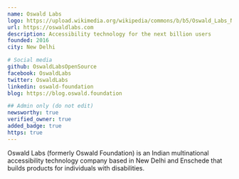 ```yaml
---
name: Oswald Labs
logo: https://upload.wikimedia.org/wikipedia/commons/b/b5/Oswald_Labs_New_Logo.svg
url: https://oswaldlabs.com
description: Accessibility technology for the next billion users
founded: 2016
city: New Delhi

# Social media
github: OswaldLabsOpenSource
facebook: OswaldLabs
twitter: OswaldLabs
linkedin: oswald-foundation
blog: https://blog.oswald.foundation

## Admin only (do not edit)
newsworthy: true
verified_owner: true
added_badge: true
https: true
---
```


Oswald Labs (formerly Oswald Foundation) is an Indian multinational accessibility technology company based in New Delhi and Enschede that builds products for individuals with disabilities.
